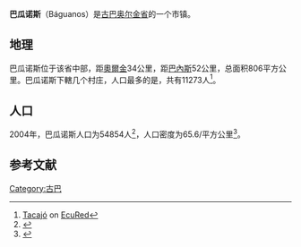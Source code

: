 {{Infobox settlement
<!--See the Table at Infobox Settlement for all fields and descriptions of usage-->
<!-- Basic info  ---------------->
|official_name          = 巴瓜諾斯
|other_name             = 
|native_name            = 
|nickname               = 
|settlement_type        = 市鎮
|motto                  = 
<!-- images and maps  ----------->
|image_skyline          = Embalse Camazan.jpg
|image_caption          = 
|image_flag             = 
|flag_size              = 
|image_seal             = 
|seal_size              = 
|image_shield           = 
|shield_size            = 120x90px
|image_map              = Báguanos (Cuban municipal map).png
|map_caption            = 黃色為[[奥尔金省|奥尔金省]]，紅色為巴瓜諾斯
<!-- Location ------------------>
|subdivision_type       = 國家
|subdivision_name       = [[古巴|古巴]]
|subdivision_type1      = [[古巴行政区划|古巴行政区划]]
|subdivision_name1      = [[奥尔金省|奥尔金省]]
|subdivision_type2      = 
|subdivision_name2      = 
<!-- Politics ----------------->
|government_footnotes   = 
|government_type        = 
|leader_title           = 
|leader_name            = 
|leader_title1          = 
|leader_name1           = 
|established_title      = 
|established_date       = 
|established_title2     = <!-- Incorporated (town) -->
|established_date2      = 
|established_title3     = <!-- Incorporated (city) -->
|established_date3      = 
<!-- Area    --------------------->
|area_magnitude         = 
|unit_pref              = 
|area_footnotes         = <ref name=statoids/>
|area_total_km2         = 806
|area_land_km2          = <!--See table @ Template:Infobox Settlement for details on automatic unit conversion-->
|area_water_km2         = 
<!-- Population   ----------------------->
|population_as_of       = 2004
|population_footnotes   = <ref name=atenas/>
|population_note        = 
|population_total       = 54854
|population_density_km2 = 65.6
<!-- General information  --------------->
|timezone               = [[北美东部时区|北美东部时区]]
|utc_offset             = -5
|timezone_DST           = 
|utc_offset_DST         = 
|coordinates            = {{coord|20|45|47|N|76|01|47|W|region:CU|display=inline,title}}
|elevation_footnotes    = <!--for references: use <ref> </ref> tags-->
|elevation_m            = 80
<!-- Area/postal codes & others -------->
|postal_code_type       = 
|postal_code            = 
|area_code              = +53-24
|website                = 
|footnotes              = 
}}'''巴瓜诺斯'''（Báguanos）是[[古巴|古巴]][[奥尔金省|奥尔金省]]的一个市镇。

== 地理 ==
巴瓜诺斯位于该省中部，距[[奧爾金|奧爾金]]34公里，距[[巴內斯|巴內斯]]52公里，总面积806平方公里。巴瓜诺斯下轄几个村庄，人口最多的是{{link-es|塔卡霍|Tacajó}}，共有11273人<ref>[http://www.ecured.cu/index.php/Tacajó_(Báguanos) Tacajó] {{Wayback|url=http://www.ecured.cu/index.php/Tacaj%C3%B3_%28B%C3%A1guanos%29 |date=20210121043303 }} on [[EcuRed|EcuRed]]</ref>。 

== 人口 ==
2004年，巴瓜诺斯人口为54854人<ref name="atenas">{{Cite web|title=2004 Population trends, by Province and Municipality|url=http://www.atenas.inf.cu/todo/Estadisticas/TABLA%20No_3balance.htm|accessdate=2007-10-05|author=Atenas.cu|year=2004|language=es|archiveurl=https://web.archive.org/web/20070927111826/http://www.atenas.inf.cu/todo/Estadisticas/TABLA%20No_3balance.htm|archivedate=September 27, 2007}}</ref>，人口密度为65.6/平方公里<ref name="statoids">{{Cite web|title=Municipios of Cuba|url=http://www.statoids.com/ycu.html|accessdate=2007-10-05|author=Statoids|archive-date=2007-10-12|archive-url=https://web.archive.org/web/20071012141831/http://statoids.com/ycu.html|dead-url=no}}</ref>。

== 参考文献 ==
{{Reflist}}

[[Category:古巴|Category:古巴]]